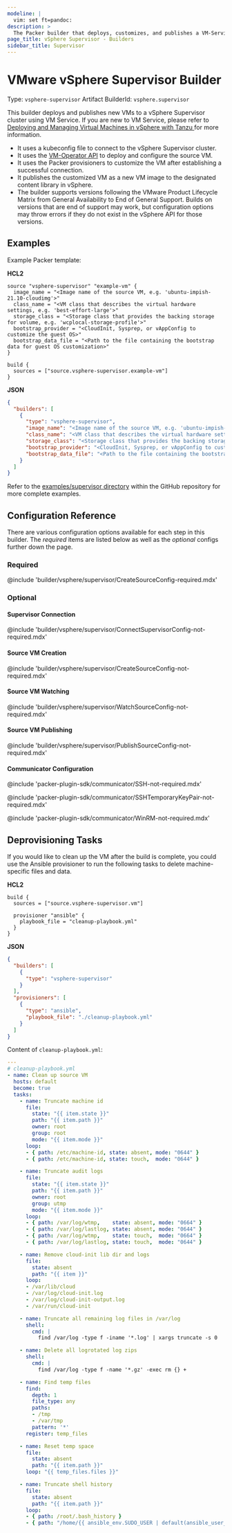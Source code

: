 ```yaml
---
modeline: |
  vim: set ft=pandoc:
description: >
  The Packer builder that deploys, customizes, and publishes a VM-Service VM to vSphere Supervisor.
page_title: vSphere Supervisor - Builders
sidebar_title: Supervisor
---
```


# VMware vSphere Supervisor Builder

Type: `vsphere-supervisor`
Artifact BuilderId: `vsphere.supervisor`

This builder deploys and publishes new VMs to a vSphere Supervisor cluster using VM Service.
If you are new to VM Service, please refer to [Deploying and Managing Virtual Machines in vSphere with Tanzu
](https://docs.vmware.com/en/VMware-vSphere/7.0/vmware-vsphere-with-tanzu/GUID-F81E3535-C275-4DDE-B35F-CE759EA3B4A0.html) for more information.

- It uses a kubeconfig file to connect to the vSphere Supervisor cluster.
- It uses the [VM-Operator API](https://vm-operator.readthedocs.io/en/latest/concepts/) to deploy and configure the source VM.
- It uses the Packer provisioners to customize the VM after establishing a successful connection.
- It publishes the customized VM as a new VM image to the designated content library in vSphere.
- The builder supports versions following the VMware Product Lifecycle Matrix
  from General Availability to End of General Support. Builds on versions that
  are end of support may work, but configuration options may throw errors if
  they do not exist in the vSphere API for those versions.

## Examples

Example Packer template:

**HCL2**

```hcl
source "vsphere-supervisor" "example-vm" {
  image_name = "<Image name of the source VM, e.g. 'ubuntu-impish-21.10-cloudimg'>"
  class_name = "<VM class that describes the virtual hardware settings, e.g. 'best-effort-large'>"
  storage_class = "<Storage class that provides the backing storage for volume, e.g. 'wcplocal-storage-profile'>"
  bootstrap_provider = "<CloudInit, Sysprep, or vAppConfig to customize the guest OS>"
  bootstrap_data_file = "<Path to the file containing the bootstrap data for guest OS customization>"
}

build {
  sources = ["source.vsphere-supervisor.example-vm"]
}
```

**JSON**

```json
{
  "builders": [
    {
      "type": "vsphere-supervisor",
      "image_name": "<Image name of the source VM, e.g. 'ubuntu-impish-21.10-cloudimg'>",
      "class_name": "<VM class that describes the virtual hardware settings, e.g. 'best-effort-large'>",
      "storage_class": "<Storage class that provides the backing storage for volume, e.g. 'wcplocal-storage-profile'>",
      "bootstrap_provider": "<CloudInit, Sysprep, or vAppConfig to customize the guest OS>",
      "bootstrap_data_file": "<Path to the file containing the bootstrap data for guest OS customization>"
    }
  ]
}
```


Refer to the [examples/supervisor directory](https://github.com/hashicorp/packer-plugin-vsphere/tree/main/builder/vsphere/examples/supervisor) within the GitHub repository for more complete examples.

## Configuration Reference
There are various configuration options available for each step in this builder. The _required_ items are listed below as well as the _optional_ configs further down the page.

### Required

@include 'builder/vsphere/supervisor/CreateSourceConfig-required.mdx'

### Optional

#### Supervisor Connection

@include 'builder/vsphere/supervisor/ConnectSupervisorConfig-not-required.mdx'

#### Source VM Creation

@include 'builder/vsphere/supervisor/CreateSourceConfig-not-required.mdx'

#### Source VM Watching

@include 'builder/vsphere/supervisor/WatchSourceConfig-not-required.mdx'

#### Source VM Publishing

@include 'builder/vsphere/supervisor/PublishSourceConfig-not-required.mdx'

#### Communicator Configuration

@include 'packer-plugin-sdk/communicator/SSH-not-required.mdx'

@include 'packer-plugin-sdk/communicator/SSHTemporaryKeyPair-not-required.mdx'

@include 'packer-plugin-sdk/communicator/WinRM-not-required.mdx'

## Deprovisioning Tasks

If you would like to clean up the VM after the build is complete, you could use the Ansible
provisioner to run the following tasks to delete machine-specific files and data.

**HCL2**

```hcl
build {
  sources = ["source.vsphere-supervisor.vm"]

  provisioner "ansible" {
    playbook_file = "cleanup-playbook.yml"
  }
}
```

**JSON**

```json
{
  "builders": [
    {
      "type": "vsphere-supervisor"
    }
  ],
  "provisioners": [
    {
      "type": "ansible",
      "playbook_file": "./cleanup-playbook.yml"
    }
  ]
}
```


Content of `cleanup-playbook.yml`:

```yaml
---
# cleanup-playbook.yml
- name: Clean up source VM
  hosts: default
  become: true
  tasks:
    - name: Truncate machine id
      file:
        state: "{{ item.state }}"
        path: "{{ item.path }}"
        owner: root
        group: root
        mode: "{{ item.mode }}"
      loop:
      - { path: /etc/machine-id, state: absent, mode: "0644" }
      - { path: /etc/machine-id, state: touch,  mode: "0644" }

    - name: Truncate audit logs
      file:
        state: "{{ item.state }}"
        path: "{{ item.path }}"
        owner: root
        group: utmp
        mode: "{{ item.mode }}"
      loop:
      - { path: /var/log/wtmp,    state: absent, mode: "0664" }
      - { path: /var/log/lastlog, state: absent, mode: "0644" }
      - { path: /var/log/wtmp,    state: touch,  mode: "0664" }
      - { path: /var/log/lastlog, state: touch,  mode: "0644" }

    - name: Remove cloud-init lib dir and logs
      file:
        state: absent
        path: "{{ item }}"
      loop:
      - /var/lib/cloud
      - /var/log/cloud-init.log
      - /var/log/cloud-init-output.log
      - /var/run/cloud-init

    - name: Truncate all remaining log files in /var/log
      shell:
        cmd: |
          find /var/log -type f -iname '*.log' | xargs truncate -s 0

    - name: Delete all logrotated log zips
      shell:
        cmd: |
          find /var/log -type f -name '*.gz' -exec rm {} +

    - name: Find temp files
      find:
        depth: 1
        file_type: any
        paths:
        - /tmp
        - /var/tmp
        pattern: '*'
      register: temp_files

    - name: Reset temp space
      file:
        state: absent
        path: "{{ item.path }}"
      loop: "{{ temp_files.files }}"

    - name: Truncate shell history
      file:
        state: absent
        path: "{{ item.path }}"
      loop:
      - { path: /root/.bash_history }
      - { path: "/home/{{ ansible_env.SUDO_USER | default(ansible_user_id) }}/.bash_history" }
```
